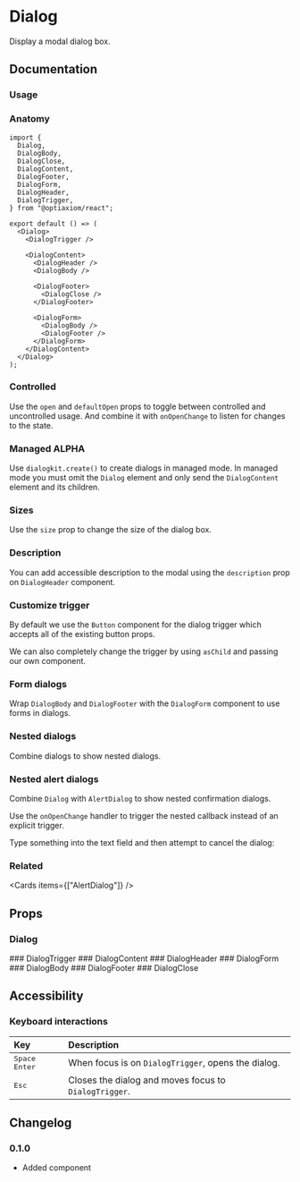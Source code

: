 
# Dialog

Display a modal dialog box.

<Links component="dialog" />

## Documentation

### Usage

<Demo component="dialog/usage" />

### Anatomy

```tsx
import {
  Dialog,
  DialogBody,
  DialogClose,
  DialogContent,
  DialogFooter,
  DialogForm,
  DialogHeader,
  DialogTrigger,
} from "@optiaxiom/react";

export default () => (
  <Dialog>
    <DialogTrigger />

    <DialogContent>
      <DialogHeader />
      <DialogBody />

      <DialogFooter>
        <DialogClose />
      </DialogFooter>

      <DialogForm>
        <DialogBody />
        <DialogFooter />
      </DialogForm>
    </DialogContent>
  </Dialog>
);
```

### Controlled

Use the `open` and `defaultOpen` props to toggle between controlled and uncontrolled usage. And combine it with `onOpenChange` to listen for changes to the state.

<Demo
  component="dialog/controlled-usage"
  meta="/onOpenChange={setOpen}/ /open={open}/"
/>

### Managed <Badge intent="primary">ALPHA</Badge>

Use `dialogkit.create()` to create dialogs in managed mode. In managed mode you must omit the `Dialog` element and only send the `DialogContent` element and its children.

<Demo
  component="dialog/managed-usage"
  meta="/dialogkit.create/ /dialogkit.remove/ /useDialogKit()/"
/>

### Sizes

Use the `size` prop to change the size of the dialog box.

<Demo meta="/size={size}/" component="dialog/size-usage" />

### Description

You can add accessible description to the modal using the `description` prop on `DialogHeader` component.

<Demo component="dialog/description-usage" meta="/description/" />

### Customize trigger

By default we use the `Button` component for the dialog trigger which accepts all of the existing button props.

We can also completely change the trigger by using `asChild` and passing our own component.

<Demo component="dialog/trigger-usage" meta="{15-19}" />

### Form dialogs

Wrap `DialogBody` and `DialogFooter` with the `DialogForm` component to use forms in dialogs.

<Demo component="dialog/form-usage" meta="{30-40,61}" />

### Nested dialogs

Combine dialogs to show nested dialogs.

<Demo component="dialog/nested-usage" />

### Nested alert dialogs

Combine `Dialog` with `AlertDialog` to show nested confirmation dialogs.

Use the `onOpenChange` handler to trigger the nested callback instead of an explicit trigger.

<Alert intent="warning" mt="16">
  Type something into the text field and then attempt to cancel the dialog:
</Alert>

<Demo component="dialog/alert-dialog-usage" />

### Related

<Cards items={["AlertDialog"]} />

## Props

### Dialog

<PropsTable component="Dialog" />
### DialogTrigger
<PropsTable component="DialogTrigger" />
### DialogContent
<PropsTable component="DialogContent" />
### DialogHeader
<PropsTable component="DialogHeader" />
### DialogForm
<PropsTable component="DialogForm" />
### DialogBody
<PropsTable component="DialogBody" />
### DialogFooter
<PropsTable component="DialogFooter" />
### DialogClose
<PropsTable component="DialogClose" />

## Accessibility

### Keyboard interactions

| Key                                                                        | Description                                           |
| :------------------------------------------------------------------------- | :---------------------------------------------------- |
| <Flex flexDirection="row" gap="8"><Kbd>Space</Kbd> <Kbd>Enter</Kbd></Flex> | When focus is on `DialogTrigger`, opens the dialog.   |
| <Kbd>Esc</Kbd>                                                             | Closes the dialog and moves focus to `DialogTrigger`. |

## Changelog

### 0.1.0

- Added component
